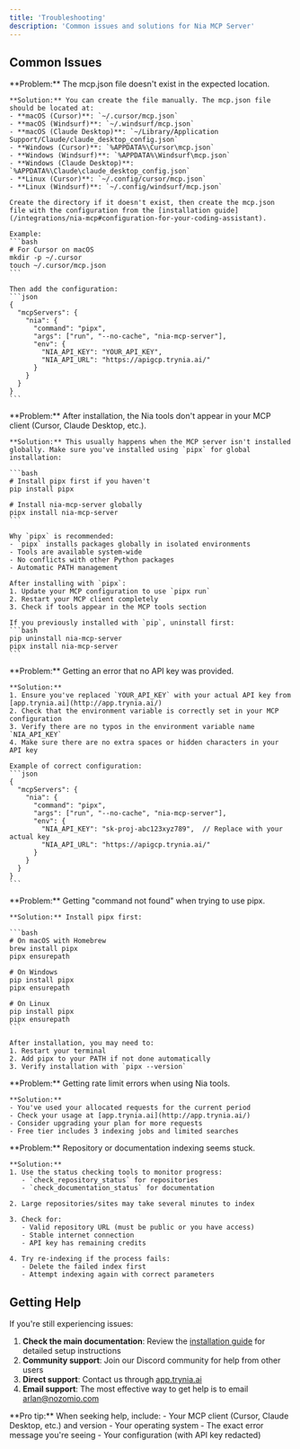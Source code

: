 ```yaml
---
title: 'Troubleshooting'
description: 'Common issues and solutions for Nia MCP Server'
---
```


## Common Issues

<AccordionGroup>
  <Accordion title="MCP configuration file doesn't exist">
    **Problem:** The mcp.json file doesn't exist in the expected location.
    
    **Solution:** You can create the file manually. The mcp.json file should be located at:
    - **macOS (Cursor)**: `~/.cursor/mcp.json`
    - **macOS (Windsurf)**: `~/.windsurf/mcp.json`
    - **macOS (Claude Desktop)**: `~/Library/Application Support/Claude/claude_desktop_config.json`
    - **Windows (Cursor)**: `%APPDATA%\Cursor\mcp.json`
    - **Windows (Windsurf)**: `%APPDATA%\Windsurf\mcp.json`
    - **Windows (Claude Desktop)**: `%APPDATA%\Claude\claude_desktop_config.json`
    - **Linux (Cursor)**: `~/.config/cursor/mcp.json`
    - **Linux (Windsurf)**: `~/.config/windsurf/mcp.json`
    
    Create the directory if it doesn't exist, then create the mcp.json file with the configuration from the [installation guide](/integrations/nia-mcp#configuration-for-your-coding-assistant).
    
    Example:
    ```bash
    # For Cursor on macOS
    mkdir -p ~/.cursor
    touch ~/.cursor/mcp.json
    ```
    
    Then add the configuration:
    ```json
    {
      "mcpServers": {
        "nia": {
          "command": "pipx",
          "args": ["run", "--no-cache", "nia-mcp-server"],
          "env": {
            "NIA_API_KEY": "YOUR_API_KEY",
            "NIA_API_URL": "https://apigcp.trynia.ai/"
          }
        }
      }
    }
    ```
  </Accordion>

  <Accordion title="Tools not showing in MCP client">
    **Problem:** After installation, the Nia tools don't appear in your MCP client (Cursor, Claude Desktop, etc.).
    
    **Solution:** This usually happens when the MCP server isn't installed globally. Make sure you've installed using `pipx` for global installation:
    
    ```bash
    # Install pipx first if you haven't
    pip install pipx
    
    # Install nia-mcp-server globally
    pipx install nia-mcp-server
    ```
    
    Why `pipx` is recommended:
    - `pipx` installs packages globally in isolated environments
    - Tools are available system-wide
    - No conflicts with other Python packages
    - Automatic PATH management
    
    After installing with `pipx`:
    1. Update your MCP configuration to use `pipx run`
    2. Restart your MCP client completely
    3. Check if tools appear in the MCP tools section
    
    If you previously installed with `pip`, uninstall first:
    ```bash
    pip uninstall nia-mcp-server
    pipx install nia-mcp-server
    ```
  </Accordion>

  <Accordion title='"No API key provided" error'>
    **Problem:** Getting an error that no API key was provided.
    
    **Solution:** 
    1. Ensure you've replaced `YOUR_API_KEY` with your actual API key from [app.trynia.ai](http://app.trynia.ai/)
    2. Check that the environment variable is correctly set in your MCP configuration
    3. Verify there are no typos in the environment variable name `NIA_API_KEY`
    4. Make sure there are no extra spaces or hidden characters in your API key
    
    Example of correct configuration:
    ```json
    {
      "mcpServers": {
        "nia": {
          "command": "pipx",
          "args": ["run", "--no-cache", "nia-mcp-server"],
          "env": {
            "NIA_API_KEY": "sk-proj-abc123xyz789",  // Replace with your actual key
            "NIA_API_URL": "https://apigcp.trynia.ai/"
          }
        }
      }
    }
    ```
  </Accordion>

  <Accordion title='"Command not found: pipx" error'>
    **Problem:** Getting "command not found" when trying to use pipx.
    
    **Solution:** Install pipx first:
    
    ```bash
    # On macOS with Homebrew
    brew install pipx
    pipx ensurepath
    
    # On Windows
    pip install pipx
    pipx ensurepath
    
    # On Linux
    pip install pipx
    pipx ensurepath
    ```
    
    After installation, you may need to:
    1. Restart your terminal
    2. Add pipx to your PATH if not done automatically
    3. Verify installation with `pipx --version`
  </Accordion>

  <Accordion title="Rate limit exceeded">
    **Problem:** Getting rate limit errors when using Nia tools.
    
    **Solution:**
    - You've used your allocated requests for the current period
    - Check your usage at [app.trynia.ai](http://app.trynia.ai/)
    - Consider upgrading your plan for more requests
    - Free tier includes 3 indexing jobs and limited searches
  </Accordion>

  <Accordion title="Indexing never completes">
    **Problem:** Repository or documentation indexing seems stuck.
    
    **Solution:**
    1. Use the status checking tools to monitor progress:
       - `check_repository_status` for repositories
       - `check_documentation_status` for documentation
    
    2. Large repositories/sites may take several minutes to index
    
    3. Check for:
       - Valid repository URL (must be public or you have access)
       - Stable internet connection
       - API key has remaining credits
    
    4. Try re-indexing if the process fails:
       - Delete the failed index first
       - Attempt indexing again with correct parameters
  </Accordion>
</AccordionGroup>

## Getting Help

If you're still experiencing issues:

1. **Check the main documentation**: Review the [installation guide](/integrations/nia-mcp) for detailed setup instructions
2. **Community support**: Join our Discord community for help from other users
3. **Direct support**: Contact us through [app.trynia.ai](http://app.trynia.ai/)
4. **Email support**: The most effective way to get help is to email arlan@nozomio.com

<Note>
**Pro tip:** When seeking help, include:
- Your MCP client (Cursor, Claude Desktop, etc.) and version
- Your operating system
- The exact error message you're seeing
- Your configuration (with API key redacted)
</Note>